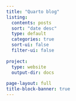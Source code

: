 ```yaml
---
title: "Quarto blog"
listing:
  contents: posts
  sort: "date desc"
  type: default
  categories: true
  sort-ui: false
  filter-ui: false
  
project:
  type: website
  output-dir: docs
  
page-layout: full
title-block-banner: true
---
```

